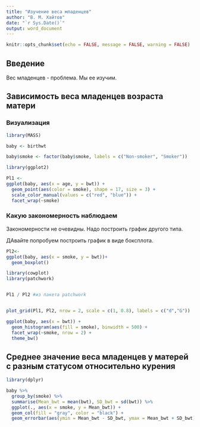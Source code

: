 ```yaml
---
title: "Изучение веса младенцев"
author: "В. М. Хайтов"
date: "`r Sys.Date()`"
output: word_document
---
```


```r
knitr::opts_chunk$set(echo = FALSE, message = FALSE, warning = FALSE)
```

## Введение
Вес младенцев  - проблема. Мы ее изучим.

## Зависимость веса младенцев возраста матери

### Визуализация

```r
library(MASS)

baby <- birthwt

baby$smoke <- factor(baby$smoke, labels = c("Non-smoker", "Smoker"))

library(ggplot2)

Pl1 <-
ggplot(baby, aes(x = age, y = bwt)) +
  geom_point(aes(color = smoke), shape = 17, size = 3) +
  scale_color_manual(values = c("red", "blue")) +
  facet_wrap(~smoke)


```

### Какую закономерность наблюдаем

Закономерности не очевидны. Надо построить график другого типа.

ДАвайте попробуем построить график в виде боксплота.

```r
Pl2<-
ggplot(baby, aes(x = smoke, y = bwt))+
  geom_boxplot()

```


```r
library(cowplot)
library(patchwork)


Pl1 / Pl2 #из пакета patchwork


plot_grid(Pl1, Pl2, nrow = 2, scale = c(1, 0.8), labels = c("d","G"))

```



```r
ggplot(baby, aes(x = bwt)) +
  geom_histogram(aes(fill = smoke), binwidth = 500) +
  facet_wrap(~smoke, nrow = 2) +
  theme_bw()
```



## Среднее значение веса младенцев у матерей с разным статусом относительно курения

```r
library(dplyr)

baby %>% 
  group_by(smoke) %>% 
  summarise(Mean_bwt = mean(bwt), SD_bwt = sd(bwt)) %>% 
  ggplot(., aes(x = smoke, y = Mean_bwt)) +
  geom_col(fill = "gray", color = "black") +
  geom_errorbar(aes(ymin = Mean_bwt - SD_bwt, ymax = Mean_bwt + SD_bwt), width = 0.2)


```



